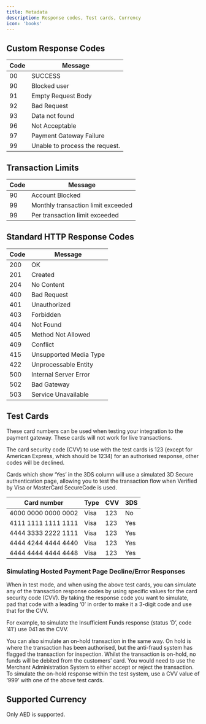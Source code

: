 ```yaml
---
title: Metadata
description: Response codes, Test cards, Currency
icon: 'books'
---
```


## Custom Response Codes

| Code | Message |
|------|--------------------------------|
| 00   | SUCCESS |
| 90   | Blocked user |
| 91   | Empty Request Body |
| 92   | Bad Request |
| 93   | Data not found |
| 96   | Not Acceptable |
| 97   | Payment Gateway Failure |
| 99   | Unable to process the request. |

## Transaction Limits

| Code | Message |
|------|--------------------------------|
| 90   | Account Blocked |
| 99   | Monthly transaction limit exceeded |
| 99   | Per transaction limit exceeded |

## Standard HTTP Response Codes

| Code | Message |
|------|--------------------------------|
| 200  | OK |
| 201  | Created |
| 204  | No Content |
| 400  | Bad Request |
| 401  | Unauthorized |
| 403  | Forbidden |
| 404  | Not Found |
| 405  | Method Not Allowed |
| 409  | Conflict |
| 415  | Unsupported Media Type |
| 422  | Unprocessable Entity |
| 500  | Internal Server Error |
| 502  | Bad Gateway |
| 503  | Service Unavailable |

## Test Cards

These card numbers can be used when testing your integration to the payment gateway. These cards will not work for live transactions.

The card security code (CVV) to use with the test cards is 123 (except for American Express, which should be 1234) for an authorised response, other codes will be declined.

Cards which show ‘Yes’ in the 3DS column will use a simulated 3D Secure authentication page, allowing you to test the transaction flow when Verified by Visa or MasterCard SecureCode is used.

| Card number          | Type  | CVV | 3DS |
|----------------------|------|-----|-----|
| 4000 0000 0000 0002 | Visa | 123 | No  |
| 4111 1111 1111 1111 | Visa | 123 | Yes |
| 4444 3333 2222 1111 | Visa | 123 | Yes |
| 4444 4244 4444 4440 | Visa | 123 | Yes |
| 4444 4444 4444 4448 | Visa | 123 | Yes |

### Simulating Hosted Payment Page Decline/Error Responses

When in test mode, and when using the above test cards, you can simulate any of the transaction response codes by using specific values for the card security code (CVV). By taking the response code you want to simulate, pad that code with a leading ‘0’ in order to make it a 3-digit code and use that for the CVV.

For example, to simulate the Insufficient Funds response (status ‘D’, code ‘41’) use 041 as the CVV.

You can also simulate an on-hold transaction in the same way. On hold is where the transaction has been authorised, but the anti-fraud system has flagged the transaction for inspection. Whilst the transaction is on-hold, no funds will be debited from the customers’ card. You would need to use the Merchant Administration System to either accept or reject the transaction. To simulate the on-hold response within the test system, use a CVV value of ‘999’ with one of the above test cards.


## Supported Currency

Only AED is supported.

